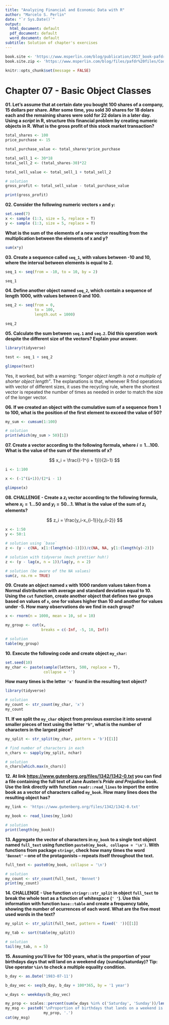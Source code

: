 ```yaml
---
title: "Analyzing Financial and Economic Data with R"
author: "Marcelo S. Perlin"
date: "`r Sys.Date()`"
output:
  html_document: default
  pdf_document: default
  word_document: default
subtitle: Solution of chapter's exercises
---
```


```r
book.site <- 'https://www.msperlin.com/blog/publication/2017_book-pafdr-en/'
book.site.zip <- 'https://www.msperlin.com/blog/files/pafdr%20files/Code_Data_pafdR.zip'

knitr::opts_chunk$set(message = FALSE)
```


# Chapter 07 - Basic Object Classes

**01. Let's assume that at certain date you bought 100 shares of a company, 15 dollars per share. After some time, you sold 30 shares for 18 dolars each and the remaining shares were sold for 22 dolars in a later day. Using a _script_ in R, structure this financial problem by creating numeric objects in R. What is the gross profit of this stock market transaction? **

```r
total_shares <- 100
price_purchase <- 15

total_purchase_value <- total_shares*price_purchase

total_sell_1 <- 30*18
total_sell_2 <- (total_shares-30)*22

total_sell_value <- total_sell_1 + total_sell_2

# solution
gross_profit <- total_sell_value - total_purchase_value

print(gross_profit)
```


**02. Consider the following numeric vectors `x` and `y`:**

```r
set.seed(7)
x <- sample (1:3, size = 5, replace = T)
y <- sample (1:3, size = 5, replace = T)
```

**What is the sum of the elements of a new vector resulting from the multiplication between the elements of x and y?**

```r
sum(x*y)
```


**03. Create a sequence called `seq_1`, with values between -10 and 10, where the interval between elements is equal to 2.**

```r
seq_1 <- seq(from = -10, to = 10, by = 2)

seq_1
```


**04. Define another object named `seq_2`, which contain a sequence of length 1000, with values between 0 and 100.**

```r
seq_2 <- seq(from = 0, 
             to = 100, 
             length.out = 1000)

seq_2
```


**05. Calculate the sum between `seq.1` and `seq.2`. Did this operation work despite the different size of the vectors? Explain your answer.**

```r
library(tidyverse)

test <- seq_1 + seq_2

glimpse(test)
```

Yes, it worked, but with a warning: _"longer object length is not a multiple of shorter object length"_. The explanations is that, whenever R find operations with vector of different sizes, it uses the recycling rule, where the shortest vector is repeated the number of times as needed in order to match the size of the longer vector.

**06. If we created an object with the cumulative sum of a sequence from 1 to 100, what is the position of the first element to exceed the value of 50?**

```r
my_sum <- cumsum(1:100)

# solution
print(which(my_sum > 50)[1])
```


**07. Create a vector according to the following formula, where $i=1 ... 100$. What is the value of the sum of the elements of x?**

$$
x_i = \frac{(-1^{i + 1})}{2i-1}
$$

```r
i <- 1:100

x <- (-1^(i+1))/(2*i - 1)

glimpse(x)
```


**08. CHALLENGE - Create a $z_i$ vector according to the following formula, where $x_i = 1...50$ and $y_i = 50...1$. What is the value of the sum of $z_i$ elements? **

$$
z_i = \frac{y_i-x_{i-1}}{y_{i-2}}
$$

```r
x <- 1:50
y <- 50:1

# solution using `base`
z <- (y - c(NA, x[1:(length(x)-1)]))/c(NA, NA, y[1:(length(y)-2)])

# solution with tidyverse (much prettier huh!)
z <- (y - lag(x, n = 1))/lag(y, n = 2)

# solution (be aware of the NA values)
sum(z, na.rm = TRUE)
```


**09. Create an object named `x` with 1000 random values taken from a Normal distribution with average and standard deviation equal to 10. Using the `cut` function, create another object that defines two groups based on values of `x`, one for values higher than 10 and another for values under -5. How many observations do we find in each group? **

```r
x <- rnorm(n = 1000, mean = 10, sd = 10)

my_group <- cut(x, 
                breaks = c(-Inf, -5, 10, Inf))

# solution
table(my_group)
```


**10. Execute the following code and create object `my_char`: **

```r
set.seed(10)
my_char <- paste(sample(letters, 500, replace = T), 
                 collapse = '')
```


**How many times is the letter `'x'` found in the resulting text object?**

```r
library(tidyverse)

# solution
my_count <- str_count(my_char, 'x')
my_count 
```


**11. If we split the `my_char` object from previous exercise it into several smaller pieces of text using the letter `"b"`, what is the number of characters in the largest piece?**

```r
my_split <- str_split(my_char, pattern = 'b')[[1]]

# find number of characters in each
n_chars <- sapply(my_split, nchar)

# solution
n_chars[which.max(n_chars)]
```


**12. At link [https://www.gutenberg.org/files/1342/1342-0.txt](https://www.gutenberg.org/files/1342/1342-0.txt) you can find a file containing the full text of Jane Austen's _Pride and Prejudice_ book. Use the link directly with function `readr::read_lines` to import the entire book as a vector of characters called `my_book`. How many lines does the resulting object has? **

```r
my_link <- 'https://www.gutenberg.org/files/1342/1342-0.txt'

my_book <- read_lines(my_link)

# solution
print(length(my_book))
```


**13. Aggregate the vector of characters in `my_book` to a single text object named `full_text` using function `paste0(my_book, collapse = '\n')`. With functions from package `stringr`, check how many times the word `'Bennet'` -- one of the protagonists -- repeats itself throughout the text. **

```r
full_text <- paste0(my_book, collapse = '\n')

# solution
my_count <- str_count(full_text, 'Bennet')
print(my_count)
```


**14. CHALLENGE - Use function `stringr::str_split` in object `full_text` to break the whole text as a function of whitespace (`' '`). Use this information with function `base::table` and create a frequency table, showing the number of ocurrences of each word. What are the five most used words in the text? **

```r
my_split <- str_split(full_text, pattern = fixed(' '))[[1]]

my_tab <- sort(table(my_split))

# solution
tail(my_tab, n = 5)
```

 
**15. Assuming you'll live for 100 years, what is the proportion of your birthdays days that will land on a weekend day (sunday/saturday)? Tip: Use operator `%in%` to check a multiple equality condition.**

```r
b_day <- as.Date('1983-07-11')

b_day_vec <- seq(b_day, b_day + 100*365, by = '1 year')

w_days <- weekdays(b_day_vec)

my_prop <- scales::percent(sum(w_days %in% c('Saturday', 'Sunday'))/length(b_day_vec))
my_msg <- paste0('\nProportion of birthdays that lands on a weekend is ', 
                 my_prop, '.')
cat(my_msg)
```

 